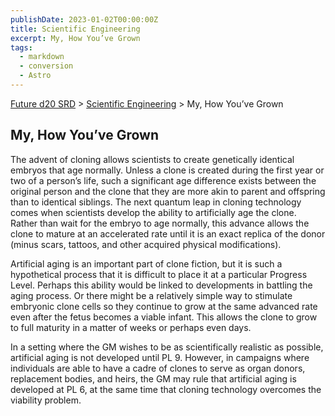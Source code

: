 ```yaml
---
publishDate: 2023-01-02T00:00:00Z
title: Scientific Engineering
excerpt: My, How You’ve Grown
tags:
  - markdown
  - conversion
  - Astro
---
```






[Future d20 SRD](/#futureD20) > [Scientific Engineering](future-d20-srd-scientific-engineering-index) > My, How You’ve Grown 




## My, How You’ve Grown


The advent of cloning allows scientists to create genetically identical embryos that age normally. Unless a clone is created during the first year or two of a person’s life, such a significant age difference exists between the original person and the clone that they are more akin to parent and offspring than to identical siblings. The next quantum leap in cloning technology comes when scientists develop the ability to artificially age the clone. Rather than wait for the embryo to age normally, this advance allows the clone to mature at an accelerated rate until it is an exact replica of the donor (minus scars, tattoos, and other acquired physical modifications).


Artificial aging is an important part of clone fiction, but it is such a hypothetical process that it is difficult to place it at a particular Progress Level. Perhaps this ability would be linked to developments in battling the aging process. Or there might be a relatively simple way to stimulate embryonic clone cells so they continue to grow at the same advanced rate even after the fetus becomes a viable infant. This allows the clone to grow to full maturity in a matter of weeks or perhaps even days.


In a setting where the GM wishes to be as scientifically realistic as possible, artificial aging is not developed until PL 9. However, in campaigns where individuals are able to have a cadre of clones to serve as organ donors, replacement bodies, and heirs, the GM may rule that artificial aging is developed at PL 6, at the same time that cloning technology overcomes the viability problem.



